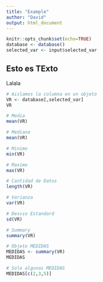 ```yaml
---
title: "Example"
author: "David"
output: html_document
---
```


```r
knitr::opts_chunk$set(echo=TRUE)
database <- database()
selected_var <- input$selected_var
```


## Esto es TExto

Lalala
```r
# Aislamos la columna en un objeto
VR <- database[,selected_var]
VR
```


```r
# Media
mean(VR)
```

```r
# Mediana
mean(VR)
```

```r
# Minimo
min(VR)
```

```r
# Maximo
max(VR)
```


```r
# Cantidad de Datos
length(VR)
```


```r
# Varianza
var(VR)
```


```r
# Desvio Estandard
sd(VR)
```



```r
# Summary
summary(VR)
```


```r
# Objeto MEDIDAS
MEDIDAS <- summary(VR)
MEDIDAS
```


```r
# Solo algunas MEDIDAS
MEDIDAS[c(2,3,5)]
```

